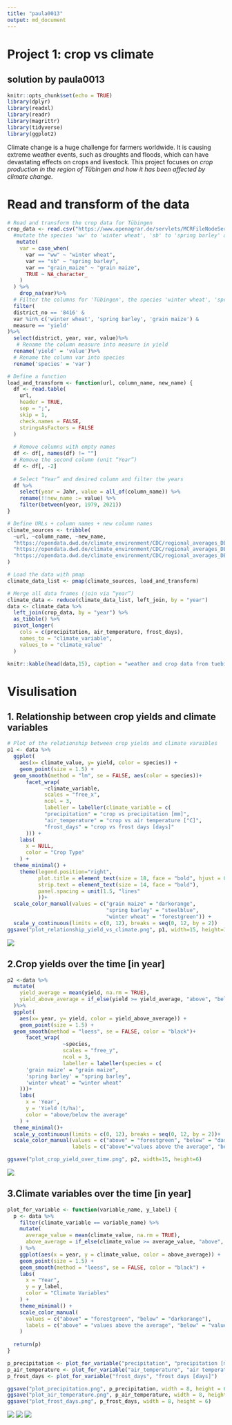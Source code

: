 ```yaml
---
title: "paula0013"
output: md_document
---
```


# Project 1: crop vs climate 
## solution by paula0013 
```r
knitr::opts_chunk$set(echo = TRUE)
library(dplyr)
library(readxl)
library(readr)
library(magrittr)
library(tidyverse)
library(ggplot2)
```

Climate change is a huge challenge for farmers worldwide. It is causing extreme weather events, such as droughts and floods, which can have devastating effects on crops and livestock. This project focuses on *crop production in the region of Tübingen and how it has been affected by climate change.*

# Read and transform of the data
```r
# Read and transform the crop data for Tübingen
crop_data <- read.csv("https://www.openagrar.de/servlets/MCRFileNodeServlet/openagrar_derivate_00056476/Final_data.csv") %>% 
  #mutate the species 'ww' to 'winter wheat', 'sb' to 'spring barley' and 'grain_maize' to 'grain maize'
   mutate(
    var = case_when(
      var == "ww" ~ "winter wheat",
      var == "sb" ~ "spring barley",
      var == "grain_maize" ~ "grain maize",
      TRUE ~ NA_character_
    )
  ) %>%
    drop_na(var)%>%
  # Filter the columns for 'Tübingen', the species 'winter wheat', 'spring barley' and 'grain maize' and the measure in 'yield'
  filter(
  district_no == '8416' & 
  var %in% c('winter wheat', 'spring barley', 'grain maize') & 
  measure == 'yield'
)%>%
  select(district, year, var, value)%>%
   # Rename the column measure into measure in yield
  rename('yield' = 'value')%>%
  # Rename the column var into species 
  rename('species' = 'var')

# Define a function
load_and_transform <- function(url, column_name, new_name) {
  df <- read.table(
    url,
    header = TRUE,
    sep = ";",
    skip = 1,
    check.names = FALSE,
    stringsAsFactors = FALSE
  )
  
  # Remove columns with empty names
  df <- df[, names(df) != ""]
  # Remove the second column (unit “Year”)
  df <- df[, -2]
  
  # Select “Year” and desired column and filter the years
  df %>%
    select(year = Jahr, value = all_of(column_name)) %>%
    rename(!!new_name := value) %>%
    filter(between(year, 1979, 2021))
}

# Define URLs + column names + new column names
climate_sources <- tribble(
  ~url, ~column_name, ~new_name,
  "https://opendata.dwd.de/climate_environment/CDC/regional_averages_DE/annual/precipitation/regional_averages_rr_year.txt", "Baden-Wuerttemberg", "precipitation",
  "https://opendata.dwd.de/climate_environment/CDC/regional_averages_DE/annual/air_temperature_mean/regional_averages_tm_year.txt", "Baden-Wuerttemberg", "air_temperature",
  "https://opendata.dwd.de/climate_environment/CDC/regional_averages_DE/annual/ice_days/regional_averages_txcs_year.txt", "Baden-Wuerttemberg", "frost_days"
)

# Load the data with pmap
climate_data_list <- pmap(climate_sources, load_and_transform)

# Merge all data frames (join via “year”)
climate_data <- reduce(climate_data_list, left_join, by = "year")
data <- climate_data %>%
  left_join(crop_data, by = "year") %>%
  as_tibble() %>%
  pivot_longer(
    cols = c(precipitation, air_temperature, frost_days),
    names_to = "climate_variable",
    values_to = "climate_value"
  )

knitr::kable(head(data,15), caption = "weather and crop data from tuebingen (1976–2021)")
```

# Visulisation 
## 1. Relationship between crop yields and climate variables
```r
# Plot of the relationship between crop yields and climate varaibles 
p1 <- data %>%
  ggplot(
    aes(x= climate_value, y= yield, color = species)) +
    geom_point(size = 1.5) + 
  geom_smooth(method = "lm", se = FALSE, aes(color = species))+
      facet_wrap(
            ~climate_variable, 
            scales = "free_x", 
            ncol = 3, 
            labeller = labeller(climate_variable = c(
            "precipitation" = "crop vs precipitation [mm]",
            "air_temperature" = "crop vs air temperature [°C]",
            "frost_days" = "crop vs frost days [days]"
      ))) + 
    labs(
      x = NULL, 
      color = "Crop Type"
    ) +
  theme_minimal() +
    theme(legend.position="right",
          plot.title = element_text(size = 18, face = "bold", hjust = 0.5),
          strip.text = element_text(size = 14, face = "bold"),
          panel.spacing = unit(1.5, "lines"
          ))+
  scale_color_manual(values = c("grain maize" = "darkorange",
                                "spring barley" = "steelblue",
                                "winter wheat" = "forestgreen")) +
  scale_y_continuous(limits = c(0, 12), breaks = seq(0, 12, by = 2))
ggsave("plot_relationship_yield_vs_climate.png", p1, width=15, height=10)
```
![](plot_relationship_yield_vs_climate.png)

## 2.Crop yields over the time [in year] 
```r
p2 <-data %>%
  mutate(
    yield_average = mean(yield, na.rm = TRUE),
    yield_above_average = if_else(yield >= yield_average, "above", "below")
  )%>%
  ggplot(
    aes(x= year, y= yield, color = yield_above_average)) +
    geom_point(size = 1.5) + 
  geom_smooth(method = "loess", se = FALSE, color = "black")+
      facet_wrap(
                  ~species, 
                  scales = "free_y", 
                  ncol = 3,
                  labeller = labeller(species = c(
      'grain maize' = "grain maize",
      'spring barley' = "spring barley",
      'winter wheat' = "winter wheat"
    )))+ 
    labs(
      x = 'Year', 
      y = 'Yield (t/ha)', 
      color = "above/below the average"
    ) +
  theme_minimal()+ 
  scale_y_continuous(limits = c(0, 12), breaks = seq(0, 12, by = 2))+ 
  scale_color_manual(values = c("above" = "forestgreen", "below" = "darkorange"),
                     labels = c("above"="values above the average", "below" = "values below the average"))

ggsave("plot_crop_yield_over_time.png", p2, width=15, height=6)
```
![](plot_crop_yield_over_time.png)


## 3.Climate variables over the time [in year]
```r
plot_for_variable <- function(variable_name, y_label) {
  p <- data %>%
    filter(climate_variable == variable_name) %>%
    mutate(
      average_value = mean(climate_value, na.rm = TRUE),
      above_average = if_else(climate_value >= average_value, "above", "below")
    ) %>%
    ggplot(aes(x = year, y = climate_value, color = above_average)) +
    geom_point(size = 1.5) +
    geom_smooth(method = "loess", se = FALSE, color = "black") +
    labs(
      x = "Year",
      y = y_label,
      color = "Climate Variables"
    ) +
    theme_minimal() +
    scale_color_manual(
      values = c("above" = "forestgreen", "below" = "darkorange"),
      labels = c("above" = "values above the average", "below" = "values below the average")
    )
  
  return(p)
}

p_precipitation <- plot_for_variable("precipitation", "precipitation [mm]")
p_air_temperature <- plot_for_variable("air_temperature", "air temperature [°C]")
p_frost_days <- plot_for_variable("frost_days", "frost days [days]")

ggsave("plot_precipitation.png", p_precipitation, width = 8, height = 6)
ggsave("plot_air_temperature.png", p_air_temperature, width = 8, height = 6)
ggsave("plot_frost_days.png", p_frost_days, width = 8, height = 6)
```
![](plot_precipitation.png)
![](plot_air_temperature.png)
![](plot_frost_days.png)